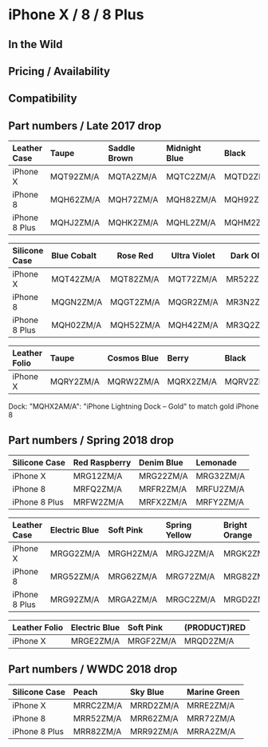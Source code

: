 
# iPhone X / 8 / 8 Plus

## In the Wild

## Pricing / Availability

## Compatibility

## Part numbers / Late 2017 drop

| Leather Case  | Taupe     | Saddle Brown | Midnight Blue | Black     | (PRODUCT)RED | Cosmos Blue | Pink Fuchsia | Dark Aubergine | Charcoal Gray |
| :------------ | :-------- | :----------- | :------------ | :-------- | :----------- | :---------- | ------------ | -------------- | ------------- |
| iPhone X      | MQT92ZM/A | MQTA2ZM/A    | MQTC2ZM/A     | MQTD2ZM/A | MQTE2ZM/A    | MQTH2ZM/A   | MQTJ2ZM/A    | MQTG2ZM/A      | MQTF2ZM/A     |
| iPhone 8      | MQH62ZM/A | MQH72ZM/A    | MQH82ZM/A     | MQH92ZM/A | MQHA2ZM/A    | MQHF2ZM/A   | MQHG2ZM/A    | MQHD2ZM/A      | MQHC2ZM/A     |
| iPhone 8 Plus | MQHJ2ZM/A | MQHK2ZM/A    | MQHL2ZM/A     | MQHM2ZM/A | MQHN2ZM/A    | MQHR2FE/A   | MQHT2FE/A    | MQHQ2FE/A      | MQHP2FE/A     |

| Silicone Case | Blue Cobalt | Rose Red  | Ultra Violet | Dark Olive | White     | Pink Sand | Midnight Blue | Black     | (PRODUCT)RED |
| :------------ | :---------- | --------- | ------------ | ---------- | --------- | --------- | ------------- | --------- | ------------ |
| iPhone X      | MQT42ZM/A   | MQT82ZM/A | MQT72ZM/A    | MR522ZM/A  | MQT22ZM/A | MQT62ZM/A | MQT32ZM/A     | MQT12ZM/A | MQT52ZM/A    |
| iPhone 8      | MQGN2ZM/A   | MQGT2ZM/A | MQGR2ZM/A    | MR3N2ZM/A  | MQGL2ZM/A | MQGQ2ZM/A | MQGM2ZM/A     | MQGK2ZM/A | MQGP2ZM/A    |
| iPhone 8 Plus | MQH02ZM/A   | MQH52ZM/A | MQH42ZM/A    | MR3Q2ZM/A  | MQGX2ZM/A | MQH22ZM/A | MQGY2ZM/A     | MQGW2ZM/A | MQH12ZM/A    |

| Leather Folio | Taupe     | Cosmos Blue | Berry     | Black     |
| :------------ | :-------- | :---------- | :-------- | :-------- |
| iPhone X      | MQRY2ZM/A | MQRW2ZM/A   | MQRX2ZM/A | MQRV2ZM/A |

Dock: "MQHX2AM/A": "iPhone Lightning Dock – Gold" to match gold iPhone 8

## Part numbers / Spring 2018 drop

| Silicone Case | Red Raspberry | Denim Blue | Lemonade  |
| :------------ | :------------ | :--------- | :-------- |
| iPhone X      | MRG12ZM/A     | MRG22ZM/A  | MRG32ZM/A |
| iPhone 8      | MRFQ2ZM/A     | MRFR2ZM/A  | MRFU2ZM/A |
| iPhone 8 Plus | MRFW2ZM/A     | MRFX2ZM/A  | MRFY2ZM/A |

| Leather Case  | Electric Blue | Soft Pink | Spring Yellow | Bright Orange |
| :------------ | :------------ | :-------- | :------------ | :------------ |
| iPhone X      | MRGG2ZM/A     | MRGH2ZM/A | MRGJ2ZM/A     | MRGK2ZM/A     |
| iPhone 8      | MRG52ZM/A     | MRG62ZM/A | MRG72ZM/A     | MRG82ZM/A     |
| iPhone 8 Plus | MRG92ZM/A     | MRGA2ZM/A | MRGC2ZM/A     | MRGD2ZM/A     |

| Leather Folio | Electric Blue | Soft Pink | (PRODUCT)RED |
| :------------ | :------------ | :-------- | :----------- |
| iPhone X      | MRGE2ZM/A     | MRGF2ZM/A | MRQD2ZM/A    |

## Part numbers / WWDC 2018 drop

| Silicone Case | Peach     | Sky Blue  | Marine Green |
| :------------ | :-------- | :-------- | :----------- |
| iPhone X      | MRRC2ZM/A | MRRD2ZM/A | MRRE2ZM/A    |
| iPhone 8      | MRR52ZM/A | MRR62ZM/A | MRR72ZM/A    |
| iPhone 8 Plus | MRR82ZM/A | MRR92ZM/A | MRRA2ZM/A    |
